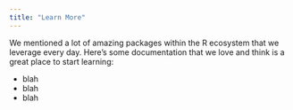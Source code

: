 ```yaml
---
title: "Learn More"
---
```


We mentioned a lot of amazing packages within the R ecosystem that we leverage every day. Here's some documentation that we love and think is a great place to start learning:

- blah
- blah 
- blah